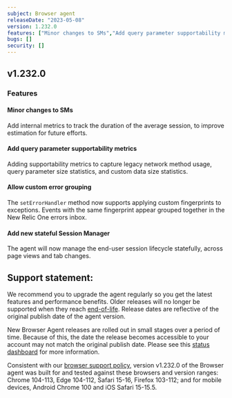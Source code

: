 ```yaml
---
subject: Browser agent
releaseDate: "2023-05-08"
version: 1.232.0
features: ["Minor changes to SMs","Add query parameter supportability metrics","Allow custom error grouping","Add new stateful Session Manager"]
bugs: []
security: []
---
```


## v1.232.0

### Features

#### Minor changes to SMs

Add internal metrics to track the duration of the average session, to improve estimation for future efforts.

#### Add query parameter supportability metrics

Adding supportability metrics to capture legacy network method usage, query parameter size statistics, and custom data size statistics.

#### Allow custom error grouping

The `setErrorHandler` method now supports applying custom fingerprints to exceptions. Events with the same fingerprint appear grouped together in the New Relic One errors inbox.

#### Add new stateful Session Manager

The agent will now manage the end-user session lifecycle statefully, across page views and tab changes.

## Support statement:

We recommend you to upgrade the agent regularly so you get the latest features and performance benefits. Older releases will no longer be supported when they reach [end-of-life](/docs/browser/browser-monitoring/getting-started/browser-agent-eol-policy/). Release dates are reflective of the original publish date of the agent version.

New Browser Agent releases are rolled out in small stages over a period of time. Because of this, the date the release becomes accessible to your account may not match the original publish date. Please see this [status dashboard](https://newrelic.github.io/newrelic-browser-agent-release/) for more information.

Consistent with our [browser support policy](/docs/browser/new-relic-browser/getting-started/compatibility-requirements-browser-monitoring/#browser-types), version v1.232.0 of the Browser agent was built for and tested against these browsers and version ranges: Chrome 104-113, Edge 104-112, Safari 15-16, Firefox 103-112; and for mobile devices, Android Chrome 100 and iOS Safari 15-15.5.
